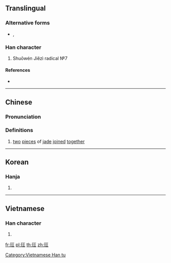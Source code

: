 ==Translingual==

===Alternative forms===
* {{l|mul|𤤴}}, {{l|mul|珏}}

===Han character===
{{Han char|rn=96|rad=玉|as=04|sn=8|four=11114|canj=MGMG|ids=⿰[[玉|⺩]][[王]]}}

# Shuōwén Jiězì radical №7

====References====
* {{Han ref|kx=0728.140|dkj=20871|dj=1140.130|hdz=21103.010|uh=73A8|ud=29608|bh=AAB2|bd=43698}}

----

==Chinese==
{{zh-forms}}

===Pronunciation===
{{zh-pron
|m=jué
|c=gok3
|mn=kak
|mc=
|oc=y
|ma=
|cat=n
}}

===Definitions===
# [[two]] [[piece]]s of [[jade]] [[join]]ed [[together]]

----

==Korean==

===Hanja===
{{ko-hanja|hangeul=[[각]], [[곡]]|eumhun=|rv=gak, gok|mr=kak, kok|y=kak, kok}}

# {{defn|lang=ko|sort=玉04}}

----

==Vietnamese==

===Han character===
{{vi-readings|rs=玉04| hanviet = giác}}

# {{defn|lang=vi|sort=玉04}}

[[Category:Vietnamese Han tu]]

[[fr:玨]]
[[pl:玨]]
[[th:玨]]
[[zh:玨]]